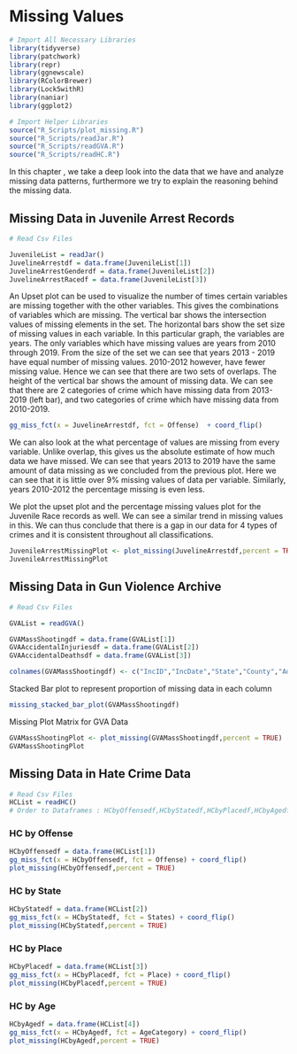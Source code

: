 # Missing Values

```r
# Import All Necessary Libraries
library(tidyverse)
library(patchwork)
library(repr)
library(ggnewscale)
library(RColorBrewer)
library(Lock5withR)
library(naniar)
library(ggplot2)

# Import Helper Libraries
source("R_Scripts/plot_missing.R")
source("R_Scripts/readJar.R")
source("R_Scripts/readGVA.R")
source("R_Scripts/readHC.R")

```

In this chapter , we take a deep look into the data that we have and analyze missing data patterns, furthermore we try to explain the reasoning behind the missing data.  

## Missing Data in Juvenile Arrest Records 

```r
# Read Csv Files

JuvenileList = readJar()
JuvelineArrestdf = data.frame(JuvenileList[1])
JuvelineArrestGenderdf = data.frame(JuvenileList[2])
JuvelineArrestRacedf = data.frame(JuvenileList[3])
```


An Upset plot can be used to visualize the number of times certain variables are missing together with the other variables. This gives the combinations of variables which are missing. The vertical bar shows the intersection values of missing elements in the set. The horizontal bars show the set size of missing values in each variable. 
In this particular graph, the variables are years. The only variables which have missing values are years from 2010 through 2019. From the size of the set we can see that years 2013 - 2019 have equal number of missing values. 2010-2012 however, have fewer missing value. Hence we can see that there are two sets of overlaps. The height of the vertical bar shows the amount of missing data. We can see that there are 2 categories of crime which have missing data from 2013-2019 (left bar), and two categories of crime which have missing data from 2010-2019.

```r
gg_miss_fct(x = JuvelineArrestdf, fct = Offense)  + coord_flip()
```

We can also look at the what percentage of values are missing from every variable. Unlike overlap, this gives us the absolute estimate of how much data we have missed. We can see that years 2013 to 2019 have the same amount of data missing as we concluded from the previous plot. Here we can see that it is little over 9% missing values of data per variable. Similarly, years 2010-2012 the percentage missing is even less. 

We plot the upset plot and the percentage missing values plot for the Juvenile Race records as well. We can see a similar trend in missing values in this. We can thus conclude that there is a gap in our data for 4 types of crimes and it is consistent throughout all classifications.

```r

JuvenileArrestMissingPlot <- plot_missing(JuvelineArrestdf,percent = TRUE,xtickangle=90)
JuvenileArrestMissingPlot
```


## Missing Data in Gun Violence Archive

```r
# Read Csv Files

GVAList = readGVA()

GVAMassShootingdf = data.frame(GVAList[1])
GVAAccidentalInjuriesdf = data.frame(GVAList[2])
GVAAccidentalDeathsdf = data.frame(GVAList[3])

colnames(GVAMassShootingdf) <- c("IncID","IncDate","State","County","Address", "Killed","Injured")

```

Stacked Bar plot to represent proportion of missing data in each column

```r
missing_stacked_bar_plot(GVAMassShootingdf)
```

Missing Plot Matrix for GVA Data

```r
GVAMassShootingPlot <- plot_missing(GVAMassShootingdf,percent = TRUE)
GVAMassShootingPlot
```


## Missing Data in Hate Crime Data 

```r
# Read Csv Files
HCList = readHC()
# Order to Dataframes : HCbyOffensedf,HCbyStatedf,HCbyPlacedf,HCbyAgedf,HCTable1,HCTable2_Incidents,HCTable2_Victims,HCTable8

```

###  HC by Offense 
```r
HCbyOffensedf = data.frame(HCList[1])
gg_miss_fct(x = HCbyOffensedf, fct = Offense) + coord_flip()
plot_missing(HCbyOffensedf,percent = TRUE)
```

###  HC by State 

```r
HCbyStatedf = data.frame(HCList[2])
gg_miss_fct(x = HCbyStatedf, fct = States) + coord_flip()
plot_missing(HCbyStatedf,percent = TRUE)
```

###  HC by Place 

```r
HCbyPlacedf = data.frame(HCList[3])
gg_miss_fct(x = HCbyPlacedf, fct = Place) + coord_flip()
plot_missing(HCbyPlacedf,percent = TRUE)
```

###  HC by Age 

```r

HCbyAgedf = data.frame(HCList[4])
gg_miss_fct(x = HCbyAgedf, fct = AgeCategory) + coord_flip()
plot_missing(HCbyAgedf,percent = TRUE)

```


